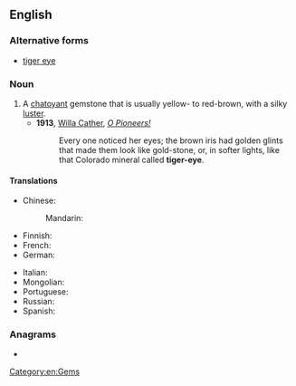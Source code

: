 ==English==

===Alternative forms===
* [[tiger eye]]

{{wikipedia}}

===Noun===
{{en-noun|head=[[tiger]]'s [[eye]]}}

# A [[chatoyant]] gemstone that is usually yellow- to red-brown, with a silky [[luster]].
#* '''1913''', [[w:Willa Cather|Willa Cather]], ''[[s:O Pioneers!|O Pioneers!]]''
#*: Every one noticed her eyes; the brown iris had golden glints that made them look like gold-stone, or, in softer lights, like that Colorado mineral called '''tiger-eye'''.

====Translations====
{{trans-top|chatoyant gemstone}}
* Chinese:
*: Mandarin: {{t+|cmn|虎眼石|tr=hǔyǎnshí}}
* Finnish: {{t|fi|tiikerinsilmä}}
* French: {{t+|fr|œil-de-tigre|m}}
* German: {{t+|de|Tigerauge|n}}
{{trans-mid}}
* Italian: {{t|it|occhio di tigre|m}}
* Mongolian: {{t|mn|барын нүд}}
* Portuguese: {{t|pt|olho de tigre|m}}
* Russian: {{t|ru|тигро́вый глаз|m}}
* Spanish: {{t|es|ojo de tigre|m}}
{{trans-bottom}}

===Anagrams===
* {{anagrams|en|a=eeegirsty|geyserite}}

[[Category:en:Gems]]